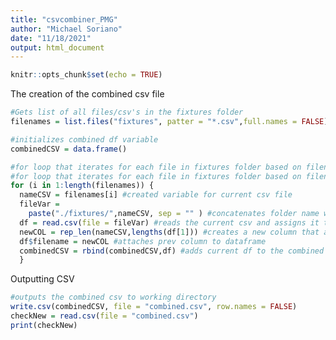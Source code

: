 ---
title: "csvcombiner_PMG"
author: "Michael Soriano"
date: "11/18/2021"
output: html_document
---

```{r setup, include=FALSE}
knitr::opts_chunk$set(echo = TRUE)
```

The creation of the combined csv file
```{r}
#Gets list of all files/csv's in the fixtures folder
filenames = list.files("fixtures", patter = "*.csv",full.names = FALSE)

#initializes combined df variable
combinedCSV = data.frame()

#for loop that iterates for each file in fixtures folder based on filenames list
#for loop that iterates for each file in fixtures folder based on filenames list
for (i in 1:length(filenames)) {
  nameCSV = filenames[i] #created variable for current csv file
  fileVar = 
    paste("./fixtures/",nameCSV, sep = "" ) #concatenates folder name with current file
  df = read.csv(file = fileVar) #reads the current csv and assigns it to a variable
  newCOL = rep_len(nameCSV,lengths(df[1])) #creates a new column that attaches the filename based on the length of the csv 
  df$filename = newCOL #attaches prev column to dataframe
  combinedCSV = rbind(combinedCSV,df) #adds current df to the combined csv variable
  }

```

Outputting CSV
```{r}
#outputs the combined csv to working directory
write.csv(combinedCSV, file = "combined.csv", row.names = FALSE) 
checkNew = read.csv(file = "combined.csv")
print(checkNew)
```
